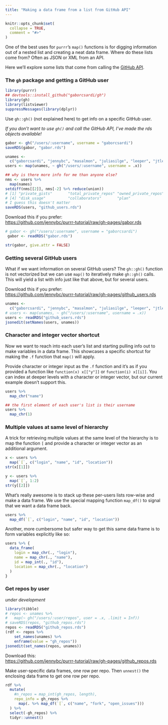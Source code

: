 ```yaml
---
title: "Making a data frame from a list from GitHub API"
---
```


```r
knitr::opts_chunk$set(
  collapse = TRUE,
  comment = "#>"
)
```

One of the best uses for `purrr`'s `map()` functions is for digging information out of a nested list and creating a neat data frame. Where do these lists come from? Often as JSON or XML from an API.

Here we'll explore some lists that come from calling the [GitHub API](https://developer.github.com/v3/).

### The `gh` package and getting a GitHub user

```r
library(purrr)
## devtools::install_github("gaborcsardi/gh")
library(gh)
library(listviewer)
suppressMessages(library(dplyr))
```

Use `gh::gh()` (not explained here) to get info on a specific GitHub user.

*If you don't want to use `gh()` and call the GitHub API, I've made the rds objects available!*

```r
gabor <- gh("/users/:username", username = "gaborcsardi")
saveRDS(gabor, "gabor.rds")

unames <-
  c("gaborcsardi", "jennybc", "masalmon", "juliasilge", "leeper", "jtleek")
users <- map(unames, ~ gh("/users/:username", username = .x))

## why is there more info for me than anyone else?
nms <- users %>%
  map(names)
setdiff(nms[[2]], nms[-2] %>% reduce(union))
# [1] "private_gists"       "total_private_repos" "owned_private_repos"
# [4] "disk_usage"          "collaborators"       "plan"               
# I guess this doesn't matter
saveRDS(users, "github_users.rds")
```

Download this if you prefer:  
<https://github.com/jennybc/purrr-tutorial/raw/gh-pages/gabor.rds>

```r
# gabor <- gh("/users/:username", username = "gaborcsardi")
 gabor <- readRDS("gabor.rds")

str(gabor, give.attr = FALSE)
```

### Getting several GitHub users

What if we want information on several GitHub users? The `gh::gh()` function is not vectorized but we can use `map()` to iteratively make `gh::gh()` calls. This will yield a list with info just like that above, but for several users.

Download this if you prefer:  
<https://github.com/jennybc/purrr-tutorial/raw/gh-pages/github_users.rds>

```r
unames <-
  c("gaborcsardi", "jennybc", "masalmon", "juliasilge", "leeper", "jtleek")
# users <- map(unames, ~ gh("/users/:username", username = .x))
users <- readRDS("github_users.rds")
jsonedit(setNames(users, unames))
```

<!--
To have the interactive list viewing experience, visit <http://rpubs.com/jennybc/github-users>.
-->

### Character and integer vector shortcut

Now we want to reach into each user's list and starting pulling info out to make variables in a data frame. This showcases a specific shortcut for making the `.f` function that `map()` will apply.

Provide character or integer input as the `.f` function and it's as if you provided a function like `function(x) x[["y"]]` or `function(i) x[[i]]`. You can index at deeper levels with a character or integer vector, but our current example doesn't support this.

```r
users %>% 
  map_chr("name")

## the first element of each user's list is their username
users %>% 
  map_chr(1)
```

### Multiple values at same level of hierarchy

A trick for retrieving multiple values at the same level of the hierarchy is to map the function `[` and provide a character or integer vector as an additional argument.

```r
x <- users %>%
  map(`[`, c("login", "name", "id", "location"))
str(x[[1]])

y <- users %>% 
  map(`[`, 1:2)
str(y[[2]])
```

What's really awesome is to stack up these per-users lists row-wise and make a data frame. We use the special mapping function `map_df()` to signal that we want a data frame back.

```r
users %>%
  map_df(`[`, c("login", "name", "id", "location"))
```

Another, more cumbersome but safer way to get this same data frame is to form variables explicitly like so:

```r
users %>% {
  data_frame(
    login = map_chr(., "login"),
    name = map_chr(., "name"),
    id = map_int(., "id"),
    location = map_chr(., "location")
  )
}
```

### Get repos by user

*under development*

```r
library(tibble)
# repos <- unames %>% 
#   map(~ gh("/users/:user/repos", user = .x, .limit = Inf))
# saveRDS(repos, "github_repos.rds")
repos <- readRDS("github_repos.rds")
(rdf <- repos %>%
    set_names(unames) %>% 
    enframe(value = "gh_repos"))
jsonedit(set_names(repos, unames))
```

Download this:  
<https://github.com/jennybc/purrr-tutorial/raw/gh-pages/github_repos.rds>

Make user-specific data frames, one row per repo. Then `unnest()` the enclosing data frame to get one row per repo.

```r
rdf %>% 
  mutate(
    #n_repos = map_int(gh_repos, length),
    repo_info = gh_repos %>%
      map(. %>% map_df(`[`, c("name", "fork", "open_issues")))
  ) %>% 
  select(-gh_repos) %>% 
  tidyr::unnest()
```

